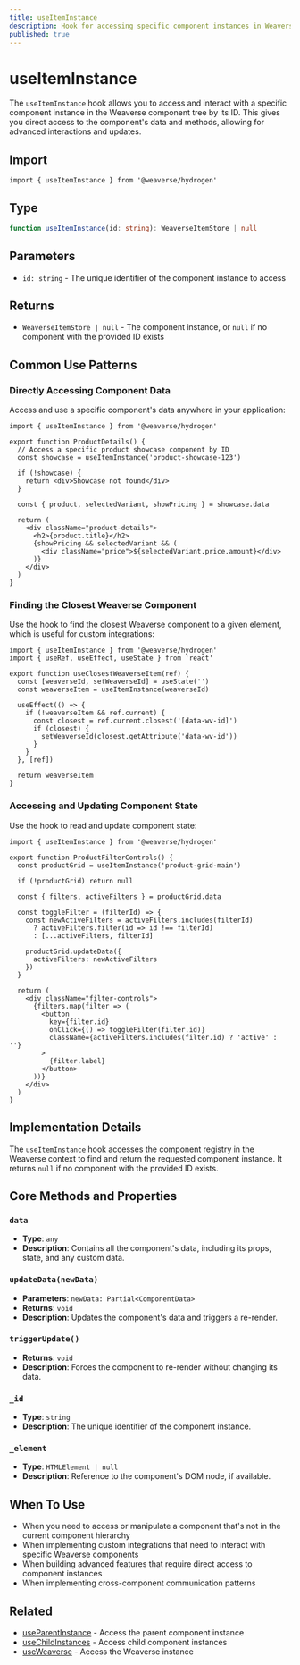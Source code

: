```yaml
---
title: useItemInstance
description: Hook for accessing specific component instances in Weaverse Hydrogen components.
published: true
---
```


# useItemInstance

The `useItemInstance` hook allows you to access and interact with a specific component instance in the Weaverse component tree by its ID. This gives you direct access to the component's data and methods, allowing for advanced interactions and updates.

## Import

```tsx
import { useItemInstance } from '@weaverse/hydrogen'
```

## Type

```typescript
function useItemInstance(id: string): WeaverseItemStore | null
```

## Parameters

- `id: string` - The unique identifier of the component instance to access

## Returns

- `WeaverseItemStore | null` - The component instance, or `null` if no component with the provided ID exists

## Common Use Patterns

### Directly Accessing Component Data

Access and use a specific component's data anywhere in your application:

```tsx
import { useItemInstance } from '@weaverse/hydrogen'

export function ProductDetails() {
  // Access a specific product showcase component by ID
  const showcase = useItemInstance('product-showcase-123')
  
  if (!showcase) {
    return <div>Showcase not found</div>
  }
  
  const { product, selectedVariant, showPricing } = showcase.data
  
  return (
    <div className="product-details">
      <h2>{product.title}</h2>
      {showPricing && selectedVariant && (
        <div className="price">${selectedVariant.price.amount}</div>
      )}
    </div>
  )
}
```

### Finding the Closest Weaverse Component

Use the hook to find the closest Weaverse component to a given element, which is useful for custom integrations:

```tsx
import { useItemInstance } from '@weaverse/hydrogen'
import { useRef, useEffect, useState } from 'react'

export function useClosestWeaverseItem(ref) {
  const [weaverseId, setWeaverseId] = useState('')
  const weaverseItem = useItemInstance(weaverseId)

  useEffect(() => {
    if (!weaverseItem && ref.current) {
      const closest = ref.current.closest('[data-wv-id]')
      if (closest) {
        setWeaverseId(closest.getAttribute('data-wv-id'))
      }
    }
  }, [ref])

  return weaverseItem
}
```

### Accessing and Updating Component State

Use the hook to read and update component state:

```tsx
import { useItemInstance } from '@weaverse/hydrogen'

export function ProductFilterControls() {
  const productGrid = useItemInstance('product-grid-main')
  
  if (!productGrid) return null
  
  const { filters, activeFilters } = productGrid.data
  
  const toggleFilter = (filterId) => {
    const newActiveFilters = activeFilters.includes(filterId)
      ? activeFilters.filter(id => id !== filterId)
      : [...activeFilters, filterId]
      
    productGrid.updateData({
      activeFilters: newActiveFilters
    })
  }
  
  return (
    <div className="filter-controls">
      {filters.map(filter => (
        <button 
          key={filter.id}
          onClick={() => toggleFilter(filter.id)}
          className={activeFilters.includes(filter.id) ? 'active' : ''}
        >
          {filter.label}
        </button>
      ))}
    </div>
  )
}
```

## Implementation Details

The `useItemInstance` hook accesses the component registry in the Weaverse context to find and return the requested component instance. It returns `null` if no component with the provided ID exists.

## Core Methods and Properties

### `data`

- **Type**: `any`
- **Description**: Contains all the component's data, including its props, state, and any custom data.

### `updateData(newData)`

- **Parameters**: `newData: Partial<ComponentData>`
- **Returns**: `void`
- **Description**: Updates the component's data and triggers a re-render.

### `triggerUpdate()`

- **Returns**: `void`
- **Description**: Forces the component to re-render without changing its data.

### `_id`

- **Type**: `string`
- **Description**: The unique identifier of the component instance.

### `_element`

- **Type**: `HTMLElement | null`
- **Description**: Reference to the component's DOM node, if available.

## When To Use

- When you need to access or manipulate a component that's not in the current component hierarchy
- When implementing custom integrations that need to interact with specific Weaverse components
- When building advanced features that require direct access to component instances
- When implementing cross-component communication patterns

## Related

- [useParentInstance](api/use-parent-instance) - Access the parent component instance
- [useChildInstances](api/use-child-instances) - Access child component instances
- [useWeaverse](api/use-weaverse) - Access the Weaverse instance
